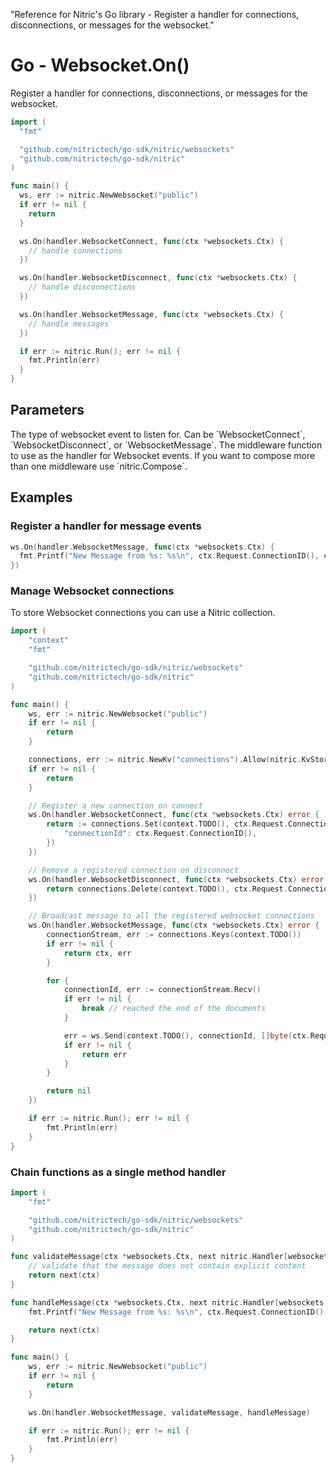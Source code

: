   "Reference for Nitric's Go library - Register a handler for connections, disconnections, or messages for the websocket."

# Go - Websocket.On()

Register a handler for connections, disconnections, or messages for the websocket.

```go
import (
  "fmt"

  "github.com/nitrictech/go-sdk/nitric/websockets"
  "github.com/nitrictech/go-sdk/nitric"
)

func main() {
  ws, err := nitric.NewWebsocket("public")
  if err != nil {
    return
  }

  ws.On(handler.WebsocketConnect, func(ctx *websockets.Ctx) {
    // handle connections
  })

  ws.On(handler.WebsocketDisconnect, func(ctx *websockets.Ctx) {
    // handle disconnections
  })

  ws.On(handler.WebsocketMessage, func(ctx *websockets.Ctx) {
    // handle messages
  })

  if err := nitric.Run(); err != nil {
    fmt.Println(err)
  }
}
```

## Parameters

<Properties>
  <Property name="eventType" required type="WebsocketEventType">
    The type of websocket event to listen for. Can be `WebsocketConnect`,
    `WebsocketDisconnect`, or `WebsocketMessage`.
  </Property>
  <Property name="middleware" required type="...interface{}">
    The middleware function to use as the handler for Websocket events. If you
    want to compose more than one middleware use
    `nitric.Compose`.
  </Property>
</Properties>

## Examples

### Register a handler for message events

```go
ws.On(handler.WebsocketMessage, func(ctx *websockets.Ctx) {
  fmt.Printf("New Message from %s: %s\n", ctx.Request.ConnectionID(), ctx.Request.Message())
})
```

### Manage Websocket connections

To store Websocket connections you can use a Nitric collection.

```go
import (
	"context"
	"fmt"

	"github.com/nitrictech/go-sdk/nitric/websockets"
	"github.com/nitrictech/go-sdk/nitric"
)

func main() {
	ws, err := nitric.NewWebsocket("public")
	if err != nil {
		return
	}

	connections, err := nitric.NewKv("connections").Allow(nitric.KvStoreGet, nitric.KvStoreSet, nitric.KvStoreDelete)
	if err != nil {
		return
	}

	// Register a new connection on connect
	ws.On(handler.WebsocketConnect, func(ctx *websockets.Ctx) error {
		return := connections.Set(context.TODO(), ctx.Request.ConnectionID(), map[string]interface{}{
			"connectionId": ctx.Request.ConnectionID(),
		})
	})

	// Remove a registered connection on disconnect
	ws.On(handler.WebsocketDisconnect, func(ctx *websockets.Ctx) error {
		return connections.Delete(context.TODO(), ctx.Request.ConnectionID())
	})

	// Broadcast message to all the registered websocket connections
	ws.On(handler.WebsocketMessage, func(ctx *websockets.Ctx) error {
		connectionStream, err := connections.Keys(context.TODO())
		if err != nil {
			return ctx, err
		}

		for {
			connectionId, err := connectionStream.Recv()
			if err != nil {
				break // reached the end of the documents
			}

			err = ws.Send(context.TODO(), connectionId, []byte(ctx.Request.Message()))
			if err != nil {
				return err
			}
		}

		return nil
	})

	if err := nitric.Run(); err != nil {
		fmt.Println(err)
	}
}
```

### Chain functions as a single method handler

```go
import (
	"fmt"

	"github.com/nitrictech/go-sdk/nitric/websockets"
	"github.com/nitrictech/go-sdk/nitric"
)

func validateMessage(ctx *websockets.Ctx, next nitric.Handler[websockets.Ctx]) (*websockets.Ctx, error) {
	// validate that the message does not contain explicit content
	return next(ctx)
}

func handleMessage(ctx *websockets.Ctx, next nitric.Handler[websockets.Ctx]) (*websockets.Ctx, error) {
	fmt.Printf("New Message from %s: %s\n", ctx.Request.ConnectionID(), ctx.Request.Message())

	return next(ctx)
}

func main() {
	ws, err := nitric.NewWebsocket("public")
	if err != nil {
		return
	}

	ws.On(handler.WebsocketMessage, validateMessage, handleMessage)

	if err := nitric.Run(); err != nil {
		fmt.Println(err)
	}
}
```
